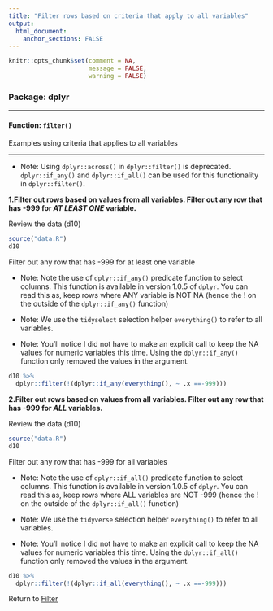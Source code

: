 ```yaml
---
title: "Filter rows based on criteria that apply to all variables"
output: 
  html_document:
    anchor_sections: FALSE
---
```


```r
knitr::opts_chunk$set(comment = NA,
                      message = FALSE,
                      warning = FALSE)
```


### Package: dplyr

---

#### Function: `filter()`

Examples using criteria that applies to all variables

---

* Note: Using `dplyr::across()` in `dplyr::filter()` is deprecated. `dplyr::if_any()` and `dplyr::if_all()` can be used for this functionality in `dplyr::filter()`.

**1\.Filter out rows based on values from all variables. Filter out any row that has -999 for *AT LEAST ONE* variable.**

Review the data (d10)

```r

source("data.R")
d10

```


Filter out any row that has -999 for at least one variable

* Note: Note the use of `dplyr::if_any()` predicate function to select columns. This function is available in version 1.0.5 of `dplyr`. You can read this as, keep rows where ANY variable is NOT NA (hence the ! on the outside of the `dplyr::if_any()` function)

* Note: We use the `tidyselect` selection helper `everything()` to refer to all variables.


* Note: You'll notice I did not have to make an explicit call to keep the NA values for numeric variables this time. Using the `dplyr::if_any()` function only removed the values in the argument.

```r

d10 %>% 
  dplyr::filter(!(dplyr::if_any(everything(), ~ .x ==-999)))

```


**2\.Filter out rows based on values from all variables. Filter out any row that has -999 for *ALL* variables.**

Review the data (d10)

```r

source("data.R")
d10

```

Filter out any row that has -999 for all variables

* Note: Note the use of `dplyr::if_all()` predicate function to select columns. This function is available in version 1.0.5 of `dplyr`. You can read this as, keep rows where ALL variables are NOT -999 (hence the ! on the outside of the `dplyr::if_all()` function)

* Note: We use the `tidyverse` selection helper `everything()` to refer to all variables.

* Note: You'll notice I did not have to make an explicit call to keep the NA values for numeric variables this time. Using the `dplyr::if_all()` function only removed the values in the argument.

```r

d10 %>% 
  dplyr::filter(!(dplyr::if_all(everything(), ~ .x ==-999)))

```


Return to [Filter](https://github.com/Cghlewis/data-wrangling-functions/wiki/Filter)
